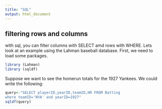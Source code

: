 ```yaml
---
title: "SQL"
output: html_document
---
```


## filtering rows and columns 

with sql, you can filter columns with SELECT amd rows with WHERE. Lets look at an example using the Lahman baseball database. First, we need to load some packages.

```r
library (Lahman)
library (sqldf)
```

Suppose we want to see the homerun totals for the 1927 Yankees. We could write the following:

```r
query<-"SELECT playerID,yearID,teamID,HR FROM Batting
where teamID='NYA' and yearID=1927"
sqldf(query)
```

